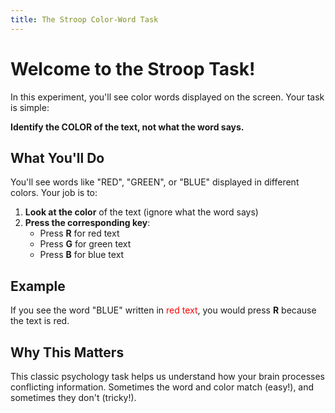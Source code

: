 ```yaml
---
title: The Stroop Color-Word Task
---
```


# Welcome to the Stroop Task!

In this experiment, you'll see color words displayed on the screen. Your task is simple:

**Identify the COLOR of the text, not what the word says.**

## What You'll Do

You'll see words like "RED", "GREEN", or "BLUE" displayed in different colors. Your job is to:

1. **Look at the color** of the text (ignore what the word says)
2. **Press the corresponding key**:
   - Press **R** for red text
   - Press **G** for green text  
   - Press **B** for blue text

## Example

If you see the word "BLUE" written in <span style="color: red">red text</span>, you would press **R** because the text is red.

## Why This Matters

This classic psychology task helps us understand how your brain processes conflicting information. Sometimes the word and color match (easy!), and sometimes they don't (tricky!).
